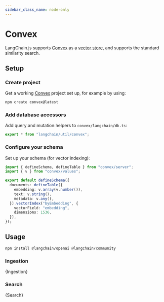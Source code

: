 ```yaml
---
sidebar_class_name: node-only
---
```


# Convex

LangChain.js supports [Convex](https://convex.dev/) as a [vector store](https://docs.convex.dev/vector-search), and supports the standard similarity search.

## Setup

### Create project

Get a working [Convex](https://docs.convex.dev/) project set up, for example by using:

```bash
npm create convex@latest
```

### Add database accessors

Add query and mutation helpers to `convex/langchain/db.ts`:

```ts title="convex/langchain/db.ts"
export * from "langchain/util/convex";
```

### Configure your schema

Set up your schema (for vector indexing):

```ts title="convex/schema.ts"
import { defineSchema, defineTable } from "convex/server";
import { v } from "convex/values";

export default defineSchema({
  documents: defineTable({
    embedding: v.array(v.number()),
    text: v.string(),
    metadata: v.any(),
  }).vectorIndex("byEmbedding", {
    vectorField: "embedding",
    dimensions: 1536,
  }),
});
```

## Usage


<IntegrationInstallTooltip></IntegrationInstallTooltip>

```bash npm2yarn
npm install @langchain/openai @langchain/community
```

### Ingestion


<CodeBlock language="typescript" title="convex/myActions.ts">
  {Ingestion}
</CodeBlock>

### Search


<CodeBlock language="typescript" title="convex/myActions.ts">
  {Search}
</CodeBlock>
